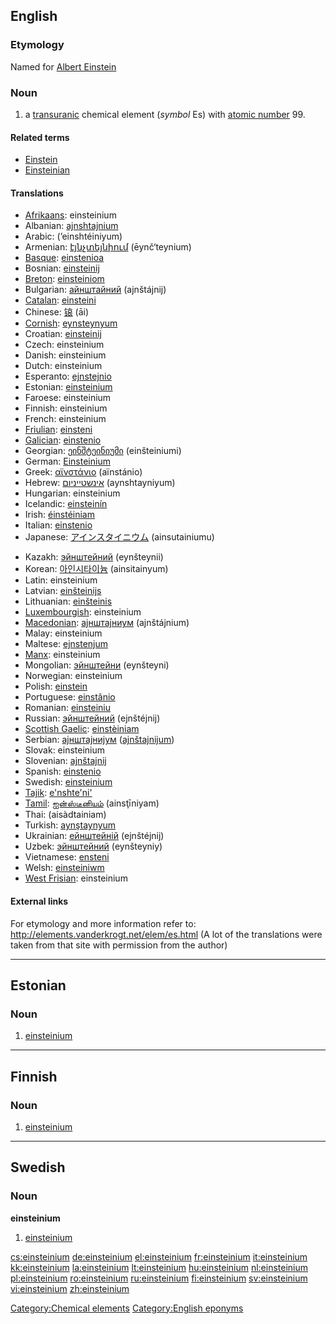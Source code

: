 {{also|Einsteinium}}
==English==
{{elements|Es|californium|Cf|fermium|Fm}}

===Etymology===
Named for [[w:Albert Einstein|Albert Einstein]]

===Noun===
{{en-noun|-}}
{{wikipedia}}

# a [[transuranic]] chemical element (''symbol'' Es) with [[atomic number]] 99.

====Related terms====
* [[w:Albert Einstein|Einstein]]
* [[Einsteinian]]

====Translations====
{{trans-top|element with atomic number 99}}
* [[Afrikaans]]: einsteinium
* Albanian: [[ajnshtajnium]]
* Arabic: {{Arab|[[اينشتنيوم]]}} (’einshtéiniyum) {{m}}
* Armenian: [[էյնչտեյնիում]] (ēynč‘teynium)
* [[Basque]]: [[einstenioa]]
* Bosnian: [[einsteinij]]
* [[Breton]]: [[einsteiniom]]
* Bulgarian: [[айнштайний]] (ajnštájnij)
* [[Catalan]]: [[einsteini]]
* Chinese: [[锿]] (āi)
* [[Cornish]]: [[eynsteynyum]]
* Croatian: [[einsteinij]]
* Czech: einsteinium
* Danish: einsteinium
* Dutch: einsteinium {{n}}
* Esperanto: [[ejnstejnio]]
* Estonian: [[#Estonian|einsteinium]]
* Faroese: einsteinium
* Finnish: einsteinium
* French: einsteinium {{m}}
* [[Friulian]]: [[einsteni]]
* [[Galician]]: [[einstenio]]
* Georgian: [[ეინშტეინიუმი]] (einšteiniumi)
* German: [[Einsteinium]] {{n}}
* Greek: [[αϊνστάνιο]] (aïnstánio) {{n}}
* Hebrew: [[אינשטייניום]] (aynshtayniyum)
* Hungarian: einsteinium
* Icelandic: [[einsteinín]]
* Irish: [[éinstéiniam]]
* Italian: [[einstenio]] {{m}}
* Japanese: [[アインスタイニウム]] (ainsutainiumu)
{{trans-mid}}
* Kazakh: [[эйнштейний]] (eynšteynii)
* Korean: [[아인시타이늄]] (ainsitainyum)
* Latin: einsteinium
* Latvian: [[einšteinijs]]
* Lithuanian: [[einšteinis]]
* [[Luxembourgish]]: einsteinium
* [[Macedonian]]: [[аjнштаjниум]] (ajnštájnium)
* Malay: einsteinium
* Maltese: [[ejnstenjum]]
* [[Manx]]: einsteinium
* Mongolian: [[эйнштейни]] (eynšteyni)
* Norwegian: einsteinium
* Polish: [[einstein]] {{m}}
* Portuguese: [[einstânio]] {{m}}
* Romanian: [[einsteiniu]] {{n}}
* Russian: [[эйнштейний]] (ejnštéjnij) {{m}}
* [[Scottish Gaelic]]: [[einstèiniam]]
* Serbian: [[аjнштаjниjум]] ([[ajnštajnijum]]) {{m}}
* Slovak: einsteinium
* Slovenian: [[ajnštajnij]]
* Spanish: [[einstenio]] {{m}}
* Swedish: [[#Swedish|einsteinium]]
* [[Tajik]]: [[e'nshte'ni']]
* [[Tamil]]: [[ஐன்ஸ்டீனியம்]] (ainsţīniyam)
* Thai: {{Thai|[[ไอน์สไตเนียม]]}} (aisàdtainiam)
* Turkish: [[aynştaynyum]]
* Ukrainian: [[ейнштейнiй]] (ejnštéjnij) {{m}}
* Uzbek: [[эйнштейний]] (eynšteyniy)
* Vietnamese: [[ensteni]]
* Welsh: [[einsteiniwm]]
* [[West Frisian]]: einsteinium
{{trans-bottom}}

====External links====
For etymology and more information refer to:
http://elements.vanderkrogt.net/elem/es.html
(A lot of the translations were taken from that site with permission from the author)

[[Category:Chemical elements]]
[[Category:English eponyms]]

----

==Estonian==

===Noun===
{{infl|et|noun}}

# {{chemical element|lang=et}} [[#English|einsteinium]]

----

==Finnish==
{{wikipedia|lang=fi}}

===Noun===
{{fi-noun}}

# {{element|lang=fi}} [[#English|einsteinium]]

----

==Swedish==

===Noun===
{{sv-noun-unc-irreg-n|2=einsteiniet}}
'''einsteinium'''

# {{element|lang=sv}} [[#English|einsteinium]]

[[cs:einsteinium]]
[[de:einsteinium]]
[[el:einsteinium]]
[[fr:einsteinium]]
[[it:einsteinium]]
[[kk:einsteinium]]
[[la:einsteinium]]
[[lt:einsteinium]]
[[hu:einsteinium]]
[[nl:einsteinium]]
[[pl:einsteinium]]
[[ro:einsteinium]]
[[ru:einsteinium]]
[[fi:einsteinium]]
[[sv:einsteinium]]
[[vi:einsteinium]]
[[zh:einsteinium]]